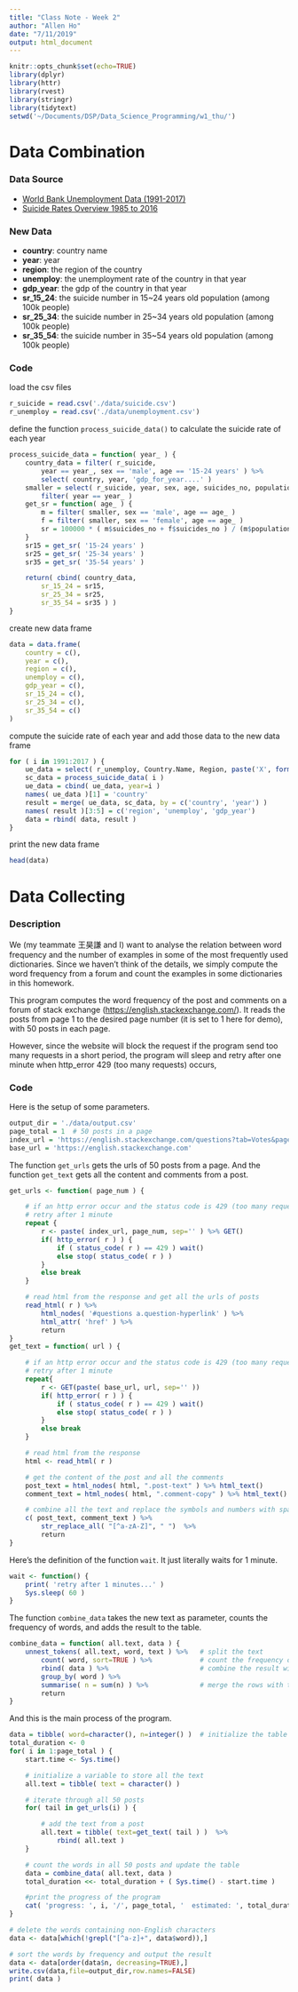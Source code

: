 ```yaml
---
title: "Class Note - Week 2"
author: "Allen Ho"
date: "7/11/2019"
output: html_document
---
```


```r
knitr::opts_chunk$set(echo=TRUE)
library(dplyr)
library(httr)
library(rvest)
library(stringr)
library(tidytext)
setwd('~/Documents/DSP/Data_Science_Programming/w1_thu/')
```

# Data Combination 

### Data Source

- [World Bank Unemployment Data (1991-2017)](https://www.kaggle.com/uddipta/world-bank-unemployment-data-19912017/version/1 )
- [Suicide Rates Overview 1985 to 2016](https://www.kaggle.com/russellyates88/suicide-rates-overview-1985-to-2016) 

### New Data

- __country__: country name
- __year__: year
- __region__: the region of the country
- __unemploy__: the unemployment rate of the country in that year
- __gdp_year__: the gdp of the country in that year
- __sr_15_24__: the suicide number in 15~24 years old population (among 100k people)
- __sr_25_34__: the suicide number in 25~34 years old population (among 100k people)
- __sr_35_54__: the suicide number in 35~54 years old population (among 100k people)

### Code

load the csv files

```r
r_suicide = read.csv('./data/suicide.csv')
r_unemploy = read.csv('./data/unemployment.csv')
```

define the function `process_suicide_data()` to calculate the suicide rate of each year

```r
process_suicide_data = function( year_ ) {
    country_data = filter( r_suicide,
        year == year_, sex == 'male', age == '15-24 years' ) %>%
        select( country, year, 'gdp_for_year....' )
    smaller = select( r_suicide, year, sex, age, suicides_no, population ) %>%
        filter( year == year_ )
    get_sr = function( age_ ) {
        m = filter( smaller, sex == 'male', age == age_ )
        f = filter( smaller, sex == 'female', age == age_ )
        sr = 100000 * ( m$suicides_no + f$suicides_no ) / (m$population + f$population) %>% return
    }
    sr15 = get_sr( '15-24 years' )
    sr25 = get_sr( '25-34 years' )
    sr35 = get_sr( '35-54 years' )

    return( cbind( country_data, 
        sr_15_24 = sr15, 
        sr_25_34 = sr25,
        sr_35_54 = sr35 ) )
}
```

create new data frame

```r
data = data.frame( 
    country = c(),
    year = c(),
    region = c(),
    unemploy = c(),
    gdp_year = c(),
    sr_15_24 = c(),
    sr_25_34 = c(),
    sr_35_54 = c()
)
```
compute the suicide rate of each year and add those data to the new data frame
```r
for ( i in 1991:2017 ) {
    ue_data = select( r_unemploy, Country.Name, Region, paste('X', format(i), sep='') )
    sc_data = process_suicide_data( i )
    ue_data = cbind( ue_data, year=i )
    names( ue_data )[1] = 'country'
    result = merge( ue_data, sc_data, by = c('country', 'year') )
    names( result )[3:5] = c('region', 'unemploy', 'gdp_year')
    data = rbind( data, result )
}
```

print the new data frame

```r
head(data)
```

# Data Collecting

### Description

We (my teammate 王昊謙 and I) want to analyse the relation between 
word frequency and the number of examples in some of the most frequently used
dictionaries. Since we haven't think of the details,
we simply compute the word frequency from a forum and count the examples in some dictionaries in this homework.

This program computes the word frequency of the post and comments on 
a forum of stack exchange 
([https://english.stackexchange.com/](https://english.stackexchange.com/)). 
It reads the posts from page 1 to the desired page number (it is set to 1 here for demo), with 50 posts in each page.

However, since the website will block the request 
if the program send too many requests in a short period, 
the program will sleep and retry after one minute
when http_error 429 (too many requests) occurs,


### Code

Here is the setup of some parameters.

```r
output_dir = './data/output.csv'
page_total = 1  # 50 posts in a page
index_url = 'https://english.stackexchange.com/questions?tab=Votes&pagesize=50&page='
base_url = 'https://english.stackexchange.com'
```

The function `get_urls` gets the urls of 50 posts from a page. 
And the function `get_text` gets all the content and comments from a post.

```r
get_urls <- function( page_num ) {

    # if an http error occur and the status code is 429 (too many requests),
    # retry after 1 minute
    repeat {
        r <- paste( index_url, page_num, sep='' ) %>% GET()
        if( http_error( r ) ) {
            if ( status_code( r ) == 429 ) wait() 
            else stop( status_code( r ) )
        }
        else break 
    }

    # read html from the response and get all the urls of posts
    read_html( r ) %>% 
        html_nodes( '#questions a.question-hyperlink' ) %>% 
        html_attr( 'href' ) %>% 
        return
}
get_text = function( url ) {

    # if an http error occur and the status code is 429 (too many requests),
    # retry after 1 minute
    repeat{ 
        r <- GET(paste( base_url, url, sep='' ))
        if( http_error( r ) ) {
            if ( status_code( r ) == 429 ) wait() 
            else stop( status_code( r ) )
        }
        else break 
    }

    # read html from the response 
    html <- read_html( r )

    # get the content of the post and all the comments
    post_text = html_nodes( html, ".post-text" ) %>% html_text()
    comment_text = html_nodes( html, ".comment-copy" ) %>% html_text()

    # combine all the text and replace the symbols and numbers with space
    c( post_text, comment_text ) %>% 
        str_replace_all( "[^a-zA-Z]", " ")  %>% 
        return
}
```

Here's the definition of the function `wait`. It just literally waits for 1 minute.

```r
wait <- function() {
    print( 'retry after 1 minutes...' )
    Sys.sleep( 60 )
}
```

The function `combine_data` takes the new text as parameter,
counts the frequency of words,
and adds the result to the table.

```r
combine_data = function( all.text, data ) {
    unnest_tokens( all.text, word, text ) %>%   # split the text
        count( word, sort=TRUE ) %>%            # count the frequency of words
        rbind( data ) %>%                       # combine the result with the data
        group_by( word ) %>%                    
        summarise( n = sum(n) ) %>%             # merge the rows with the same word
        return
}
```

And this is the main process of the program.

```r
data = tibble( word=character(), n=integer() )  # initialize the table
total_duration <- 0                             
for( i in 1:page_total ) {
    start.time <- Sys.time() 

    # initialize a variable to store all the text
    all.text = tibble( text = character() ) 

    # iterate through all 50 posts
    for( tail in get_urls(i) ) {

        # add the text from a post
        all.text = tibble( text=get_text( tail ) )  %>% 
            rbind( all.text )
    }

    # count the words in all 50 posts and update the table
    data = combine_data( all.text, data )
    total_duration <<- total_duration + ( Sys.time() - start.time )

    #print the progress of the program
    cat( 'progress: ', i, '/', page_total, '  estimated: ', total_duration / i * (page_total-i), 'sec\n', sep=''  )
}

# delete the words containing non-English characters
data <- data[which(!grepl("[^a-z]+", data$word)),] 

# sort the words by frequency and output the result
data <- data[order(data$n, decreasing=TRUE),]
write.csv(data,file=output_dir,row.names=FALSE) 
print( data )
```
